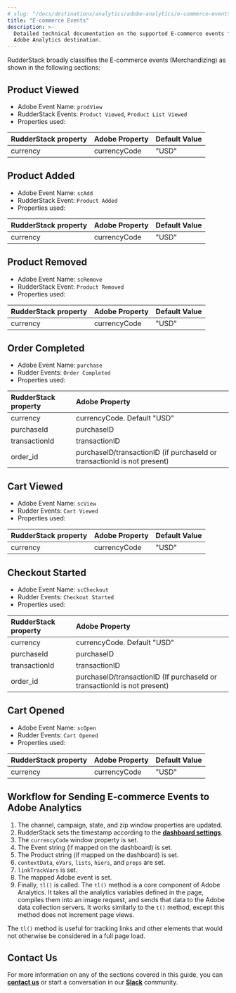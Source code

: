 ```yaml
---
# slug: "/docs/destinations/analytics/adobe-analytics/e-commerce-events"
title: "E-commerce Events"
description: >-
  Detailed technical documentation on the supported E-commerce events for the
  Adobe Analytics destination.
---
```


RudderStack broadly classifies the E-commerce events \(Merchandizing\) as shown in the following sections:

## Product Viewed

- Adobe Event Name: `prodView`
- RudderStack Events: `Product Viewed`, `Product List Viewed`
- Properties used:

| RudderStack property | Adobe Property | Default Value |
| :------------------- | :------------- | :------------ |
| currency             | currencyCode   | "USD"         |

## Product Added

- Adobe Event Name: `scAdd`
- RudderStack Event: `Product Added`
- Properties used:

| RudderStack property | Adobe Property | Default Value |
| :------------------- | :------------- | :------------ |
| currency             | currencyCode   | "USD"         |

## Product Removed

- Adobe Event Name: `scRemove`
- RudderStack Event: `Product Removed`
- Properties used:

| RudderStack property | Adobe Property | Default Value |
| :------------------- | :------------- | :------------ |
| currency             | currencyCode   | "USD"         |

## Order Completed

- Adobe Event Name: `purchase`
- Rudder Events: `Order Completed`
- Properties used:

| RudderStack property | Adobe Property                                                             |
| :------------------- | :------------------------------------------------------------------------- |
| currency             | currencyCode. Default "USD"                                                |
| purchaseId           | purchaseID                                                                 |
| transactionId        | transactionID                                                              |
| order_id             | purchaseID/transactionID \(if purchaseId or transactionId is not present\) |

## Cart Viewed

- Adobe Event Name: `scView`
- Rudder Events: `Cart Viewed`
- Properties used:

| RudderStack property | Adobe Property | Default Value |
| :------------------- | :------------- | :------------ |
| currency             | currencyCode   | "USD"         |

## Checkout Started

- Adobe Event Name: `scCheckout`
- Rudder Events: `Checkout Started`
- Properties used:

| RudderStack property | Adobe Property                                                             |
| :------------------- | :------------------------------------------------------------------------- |
| currency             | currencyCode. Default "USD"                                                |
| purchaseId           | purchaseID                                                                 |
| transactionId        | transactionID                                                              |
| order_id             | purchaseID/transactionID \(If purchaseId or transactionId is not present\) |

## Cart Opened

- Adobe Event Name: `scOpen`
- Rudder Events: `Cart Opened`
- Properties used:

| RudderStack property | Adobe Property | Default Value |
| :------------------- | :------------- | :------------ |
| currency             | currencyCode   | "USD"         |

## Workflow for Sending E-commerce Events to Adobe Analytics

1. The channel, campaign, state, and zip window properties are updated.
2. RudderStack sets the timestamp according to the [**dashboard settings**](https://rudderstack.com/docs/destinations/analytics/adobe-analytics/setting-up-adobe-analytics-in-rudderstack/).
3. The `currencyCode` window property is set.
4. The Event string \(if mapped on the dashboard\) is set.
5. The Product string \(if mapped on the dashboard\) is set.
6. `contextData`, `eVars`, `lists`, `hiers`, and `props` are set.
7. `linkTrackVars` is set.
8. The mapped Adobe event is set.
9. Finally, `tl()` is called. The `tl()` method is a core component of Adobe Analytics. It takes all the analytics variables defined in the page, compiles them into an image request, and sends that data to the Adobe data collection servers. It works similarly to the `t()` method, except this method does not increment page views.

<div class="infoBlock">

The <code class="inline-code">tl()</code> method is useful for tracking links and other elements that would not otherwise be considered in a full page load.
</div>

## Contact Us

For more information on any of the sections covered in this guide, you can [**contact us**](mailto:%20docs@rudderstack.com) or start a conversation in our [**Slack**](https://rudderstack.com/join-rudderstack-slack-community) community.
